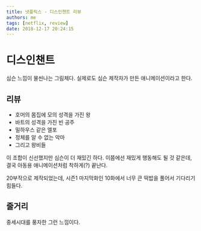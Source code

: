 ```yaml
---
title: 넷플릭스 - 디스인챈트 리뷰
authors: me
tags: [netflix, review]
date: 2018-12-17 20:24:15
---
```



# 디스인챈트

<ReactPlayer
  url="https://www.youtube.com/watch?v=YESPJGPMDFk"
  controls
  pip
  playsinline
/>

심슨 느낌이 물씬나는 그림체다.
실제로도 심슨 제작자가 만든 애니메이션이라고 한다.

## 리뷰

- 호머의 몸집에 모의 성격을 가진 왕
- 바트의 성격을 가진 빈 공주
- 밀하우스 같은 엘포
- 정체를 알 수 없는 악마
- 그리고 왕비들

이 조합이 신선했지만 심슨이 더 재밌긴 하다.
이쯤에선 재밌게 행동해도 될 것 같은데, 결국 아동용 애니메이션처럼 착하게(?) 끝난다.

20부작으로 제작되었는데, 시즌1 마지막화인 10화에서 너무 큰 떡밥을 풀어서 기다리기 힘들다.

## 줄거리

중세시대를 풍자한 그런 느낌이다.
